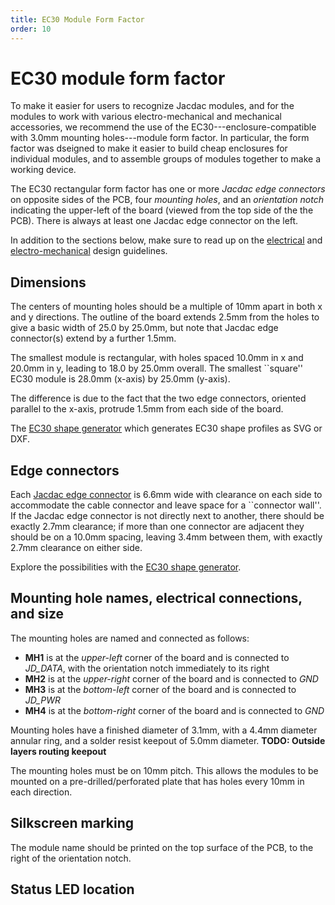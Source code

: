 ```yaml
---
title: EC30 Module Form Factor
order: 10
---
```


# EC30 module form factor 

To make it easier for users to recognize Jacdac modules, and for the modules to work with various electro-mechanical 
and mechanical accessories, we recommend the use of the EC30---enclosure-compatible with 3.0mm mounting holes---module form factor.
In particular, the form factor was dseigned to make it easier to 
build cheap enclosures for individual modules, and to assemble groups of modules together to make a working device. 

The EC30 rectangular form factor has one or more *Jacdac edge connectors* on opposite sides of the PCB, four *mounting
holes*, and an *orientation notch* indicating the upper-left of the board (viewed from the top side of the the PCB). There is always at least
one Jacdac edge connector on the left.

In addition to the sections below, make sure to read up on the [electrical](../electrical) and [electro-mechanical](../electro-mechanical) design guidelines.

## Dimensions

The centers of mounting holes should be a multiple of 10mm apart in both x and y directions. The outline of the board extends 2.5mm from the holes to give a basic width of 25.0 by 25.0mm, but note that Jacdac edge connector(s) extend by a further 1.5mm. 

The smallest module is rectangular,  with holes spaced 10.0mm in x and 20.0mm in y, leading to 18.0 by 25.0mm overall. The smallest ``square'' EC30 module is 28.0mm (x-axis) by 25.0mm (y-axis). 

The difference is due to the fact that the two edge connectors, oriented parallel to the x-axis, protrude 1.5mm from each side of the board.

The [EC30 shape generator](/tools/ec30) which generates EC30 shape profiles as SVG or DXF.

## Edge connectors

Each [Jacdac edge connector](../electro-mechanical#pcb-edge-connector) is 6.6mm wide with clearance on each side to accommodate the cable connector and leave space for a ``connector wall''. If the Jacdac edge connector is not directly next to another, there should be exactly 2.7mm clearance; if more than one connector are adjacent they should be on a 10.0mm spacing, leaving 3.4mm between them, with exactly 2.7mm clearance on either side. 

Explore the possibilities with the [EC30 shape generator](/tools/ec30).

## Mounting hole names, electrical connections, and size

The mounting holes are named and connected as follows:
- **MH1** is at the *upper-left* corner of the board and is connected to *JD_DATA*, with the orientation notch immediately to its right
- **MH2** is at the *upper-right* corner of the board and is connected to *GND*
- **MH3** is at the *bottom-left* corner of the board and is connected to *JD_PWR*
- **MH4** is at the *bottom-right* corner of the board and is connected to *GND*

Mounting holes have a finished diameter of 3.1mm, with a 4.4mm diameter annular ring, and a solder resist keepout of 5.0mm diameter.  **TODO: Outside layers routing keepout**

The mounting holes must be on 10mm pitch. This allows the modules to be mounted on a pre-drilled/perforated plate that has holes every 10mm in each direction.

## Silkscreen marking

The module name should be printed on the top surface of the PCB, to the right of the orientation notch.

## Status LED location

